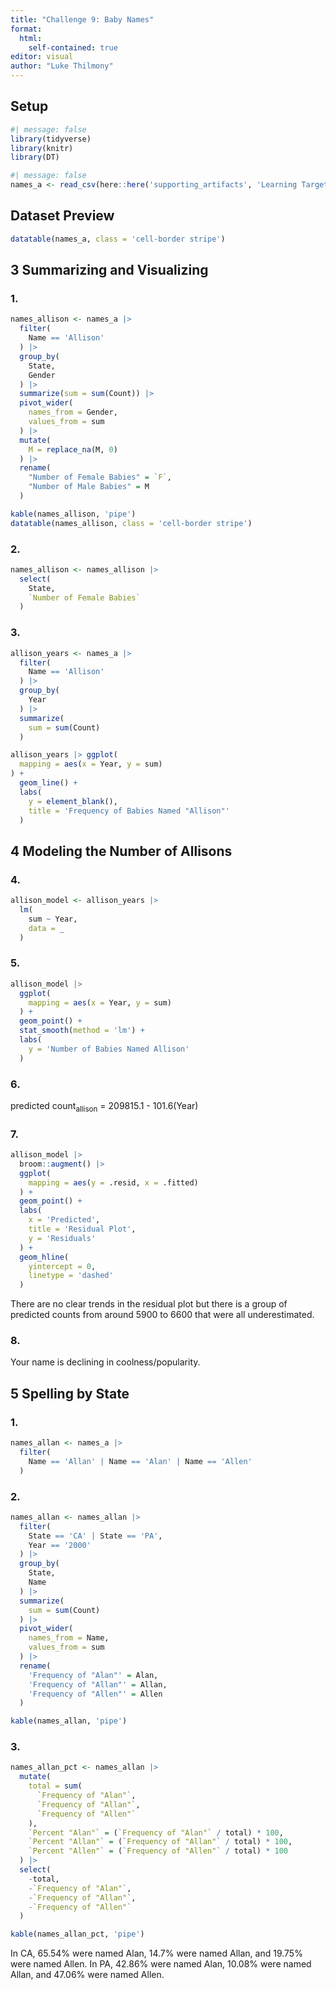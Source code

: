 ```yaml
---
title: "Challenge 9: Baby Names"
format:
  html:
    self-contained: true
editor: visual
author: "Luke Thilmony"
---
```


## Setup

```r
#| message: false
library(tidyverse)
library(knitr)
library(DT)
```

```r
#| message: false
names_a <- read_csv(here::here('supporting_artifacts', 'Learning Targets', 'StateNames_A.csv'))
```

## Dataset Preview

```r
datatable(names_a, class = 'cell-border stripe')
```

## 3 Summarizing and Visualizing

### 1.

```r
names_allison <- names_a |> 
  filter(
    Name == 'Allison'
  ) |> 
  group_by(
    State,
    Gender
  ) |> 
  summarize(sum = sum(Count)) |> 
  pivot_wider(
    names_from = Gender,
    values_from = sum
  ) |> 
  mutate(
    M = replace_na(M, 0)
  ) |> 
  rename(
    "Number of Female Babies" = `F`,
    "Number of Male Babies" = M
  )

kable(names_allison, 'pipe')
datatable(names_allison, class = 'cell-border stripe')
```

### 2.

```r
names_allison <- names_allison |> 
  select(
    State,
    `Number of Female Babies`
  )
```

### 3.

```r
allison_years <- names_a |> 
  filter(
    Name == 'Allison'
  ) |> 
  group_by(
    Year
  ) |> 
  summarize(
    sum = sum(Count)
  )

allison_years |> ggplot(
  mapping = aes(x = Year, y = sum)
) + 
  geom_line() +
  labs(
    y = element_blank(),
    title = 'Frequency of Babies Named "Allison"'
  )
```

## 4 Modeling the Number of Allisons

### 4.

```r
allison_model <- allison_years |> 
  lm(
    sum ~ Year,
    data = _
  )
```

### 5.

```r
allison_model |> 
  ggplot(
    mapping = aes(x = Year, y = sum)
  ) +
  geom_point() +
  stat_smooth(method = 'lm') +
  labs(
    y = 'Number of Babies Named Allison'
  )
```

### 6.

predicted count<sub>allison</sub> = 209815.1 - 101.6(Year)

### 7.

```r
allison_model |> 
  broom::augment() |> 
  ggplot(
    mapping = aes(y = .resid, x = .fitted)
  ) +
  geom_point() +
  labs(
    x = 'Predicted',
    title = 'Residual Plot',
    y = 'Residuals'
  ) +
  geom_hline(
    yintercept = 0,
    linetype = 'dashed'
  )
```

There are no clear trends in the residual plot but there is a group of predicted counts from around 5900 to 6600 that were all underestimated.

### 8.

Your name is declining in coolness/popularity.

## 5 Spelling by State

### 1.

```r
names_allan <- names_a |> 
  filter(
    Name == 'Allan' | Name == 'Alan' | Name == 'Allen'
  )
```

### 2.

```r
names_allan <- names_allan |> 
  filter(
    State == 'CA' | State == 'PA',
    Year == '2000'
  ) |> 
  group_by(
    State,
    Name
  ) |> 
  summarize(
    sum = sum(Count)
  ) |> 
  pivot_wider(
    names_from = Name,
    values_from = sum
  ) |> 
  rename(
    'Frequency of "Alan"' = Alan,
    'Frequency of "Allan"' = Allan,
    'Frequency of "Allen"' = Allen
  )

kable(names_allan, 'pipe')
```

### 3.

```r
names_allan_pct <- names_allan |> 
  mutate(
    total = sum(
      `Frequency of "Alan"`, 
      `Frequency of "Allan"`, 
      `Frequency of "Allen"`
    ),
    `Percent "Alan"` = (`Frequency of "Alan"` / total) * 100,
    `Percent "Allan"` = (`Frequency of "Allan"` / total) * 100,
    `Percent "Allen"` = (`Frequency of "Allen"` / total) * 100
  ) |> 
  select(
    -total,
    -`Frequency of "Alan"`,
    -`Frequency of "Allan"`,
    -`Frequency of "Allen"`
  )

kable(names_allan_pct, 'pipe')
```

In CA, 65.54% were named Alan, 14.7% were named Allan, and 19.75% were named Allen. In PA, 42.86% were named Alan, 10.08% were named Allan, and 47.06% were named Allen.
